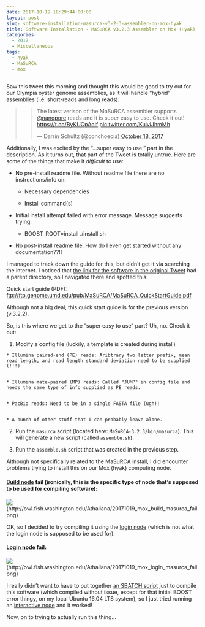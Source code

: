 ```yaml
---
date: 2017-10-19 18:29:44+00:00
layout: post
slug: software-installation-masurca-v3-2-3-assembler-on-mox-hyak
title: Software Installation - MaSuRCA v3.2.3 Assembler on Mox (Hyak)
categories:
  - 2017
  - Miscellaneous
tags:
  - hyak
  - MaSuRCA
  - mox
---
```


Saw this tweet this morning and thought this would be good to try out for our Olympia oyster genome assemblies, as it will handle "hybrid" assemblies (i.e. short-reads and long reads):



<blockquote>

> 
> The latest verison of the MaSuRCA assembler supports [@nanopore](https://twitter.com/nanopore?ref_src=twsrc%5Etfw) reads and it is super easy to use. Check it out! [https://t.co/ByKUCpAoIf](https://t.co/ByKUCpAoIf) [pic.twitter.com/KulviJhmMh](https://t.co/KulviJhmMh)
> 
> 
— Darrin Schultz (@conchoecia) [October 18, 2017](https://twitter.com/conchoecia/status/920771453728854016?ref_src=twsrc%5Etfw)</blockquote>





Additionally, I was excited by the "...super easy to use." part in the description. As it turns out, that part of the Tweet is totally untrue. Here are some of the things that make it _difficult_ to use:





  * No pre-install readme file. Without readme file there are no instructions/info on:



    * Necessary dependencies


    * Install command(s)




  * Initial install attempt failed with error message. Message suggests trying:



    * BOOST_ROOT=install ./install.sh




  * No post-install readme  file. How do I even get started without any documentation??!!






I managed to track down the guide for this, but didn't get it via searching the internet. I noticed that [the link for the software in the original Tweet](ftp://ftp.genome.umd.edu/pub/MaSuRCA/latest/) had a parent directory, so I navigated there and spotted this:

Quick start guide (PDF): [ftp://ftp.genome.umd.edu/pub/MaSuRCA/MaSuRCA_QuickStartGuide.pdf](ftp://ftp.genome.umd.edu/pub/MaSuRCA/MaSuRCA_QuickStartGuide.pdf)

Although not a big deal, this quick start guide is for the previous version (v.3.2.2).

So, is this where we get to the "super easy to use" part? Uh, no. Check it out:





  1. Modify a config file (luckily, a template is created during install)



    * Illumina paired-end (PE) reads: Aribtrary two letter prefix, mean read length, and read length standard deviation need to be supplied (!!!)


    * Illumina mate-paired (MP) reads: Called "JUMP" in config file and needs the same type of info supplied as PE reads.


    * PacBio reads: Need to be in a single FASTA file (ugh)!


    * A bunch of other stuff that I can probably leave alone.




  2. Run the `masurca` script (located here: `MaSuRCA-3.2.3/bin/masurca`). This will generate a new script (called `assemble.sh`).



  3. Run the `assemble.sh` script that was created in the previous step.





Although not specifically related to the MaSuRCA install, I did encounter problems trying to install this on our Mox (hyak) computing node.



#### [Build node](https://github.com/RobertsLab/hyak_mox/wiki/Node-Types#build-node) fail (ironically, this is the specific type of node that's supposed to be used for compiling software):



![](https://owl.fish.washington.edu/Athaliana/20171019_mox_build_masurca_fail.png)(http://owl.fish.washington.edu/Athaliana/20171019_mox_build_masurca_fail.png)

OK, so I decided to try compiling it using the [login node](https://github.com/RobertsLab/hyak_mox/wiki/Node-Types#login-node) (which is not what the login node is supposed to be used for):



#### [Login node](https://github.com/RobertsLab/hyak_mox/wiki/Node-Types#login-node) fail:



![](https://owl.fish.washington.edu/Athaliana/20171019_mox_login_masurca_fail.png)(http://owl.fish.washington.edu/Athaliana/20171019_mox_login_masurca_fail.png)

I really didn't want to have to put together [an SBATCH script](https://github.com/RobertsLab/hyak_mox/wiki/Running-a-Job) just to compile this software (which compiled without issue, except for that initial BOOST error thingy, on my local Ubuntu 16.04 LTS system), so I just tried running an [interactive node](https://github.com/RobertsLab/hyak_mox/wiki/Node-Types#interactive-node) and it worked!

Now, on to trying to actually run this thing...

